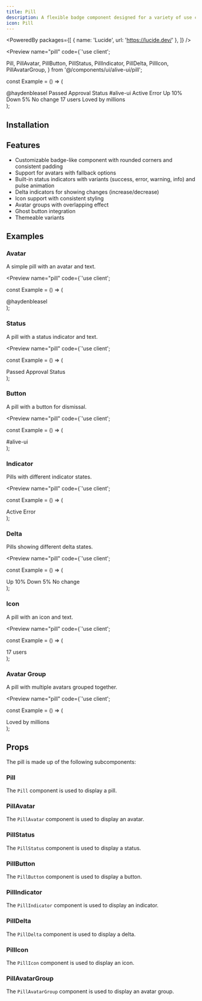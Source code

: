 ```yaml
---
title: Pill
description: A flexible badge component designed for a variety of use cases.
icon: Pill
---
```


<PoweredBy packages={[
  { name: 'Lucide', url: 'https://lucide.dev/' },
]} />

<Preview name="pill" code={`'use client';

  Pill,
  PillAvatar,
  PillButton,
  PillStatus,
  PillIndicator,
  PillDelta,
  PillIcon,
  PillAvatarGroup,
} from '@/components/ui/alive-ui/pill';

const Example = () => (
  <div className="flex w-full h-screen items-center justify-center p-8">
    <div className="flex flex-wrap gap-2 items-center justify-center">
      <Pill>
        <PillAvatar src="https://pbs.twimg.com/profile_images/1748718473595789312/PbqJh9hk_400x400.jpg" fallback="HB" />
        @haydenbleasel
      </Pill>
      <Pill>
        <PillStatus>
          <CheckCircleIcon size={12} className="text-emerald-500" />
          Passed
        </PillStatus>
        Approval Status
      </Pill>
      <Pill>
        #alive-ui
        <PillButton variant="ghost" size="icon">
          <XIcon size={12} />
        </PillButton>
      </Pill>
      <Pill>
        <PillIndicator variant="success" pulse />
        Active
      </Pill>
      <Pill>
        <PillIndicator variant="error" />
        Error
      </Pill>
      <Pill>
        <PillDelta delta={10} />
        Up 10%
      </Pill>
      <Pill>
        <PillDelta delta={-5} />
        Down 5%
      </Pill>
      <Pill>
        <PillDelta delta={0} />
        No change
      </Pill>
      <Pill>
        <PillIcon icon={UsersIcon} />
        17 users
      </Pill>
      <Pill>
        <PillAvatarGroup>
          <PillAvatar src="https://pbs.twimg.com/profile_images/1748718473595789312/PbqJh9hk_400x400.jpg" fallback="HB" />
          <PillAvatar src="https://pbs.twimg.com/profile_images/1593304942210478080/TUYae5z7_400x400.jpg" fallback="SC" />
          <PillAvatar src="https://pbs.twimg.com/profile_images/1862717563311968256/xfgt1L9l_400x400.jpg" fallback="LR" />
        </PillAvatarGroup>
        Loved by millions
      </Pill>
    </div>
  </div>
);


## Installation

<Installer packageName="pill" />

## Features

- Customizable badge-like component with rounded corners and consistent padding
- Support for avatars with fallback options
- Built-in status indicators with variants (success, error, warning, info) and pulse animation
- Delta indicators for showing changes (increase/decrease)
- Icon support with consistent styling
- Avatar groups with overlapping effect
- Ghost button integration
- Themeable variants

## Examples

### Avatar

A simple pill with an avatar and text.

<Preview name="pill" code={`'use client';


const Example = () => (
  <div className="flex w-full items-center justify-center p-8 h-screen">
    <Pill>
      <PillAvatar src="https://pbs.twimg.com/profile_images/1748718473595789312/PbqJh9hk_400x400.jpg" fallback="HB" />
      @haydenbleasel
    </Pill>
  </div>
);


### Status

A pill with a status indicator and text.

<Preview name="pill" code={`'use client';


const Example = () => (
  <div className="flex w-full items-center justify-center p-8 h-screen">
    <Pill>
      <PillStatus>
        <CheckCircleIcon size={12} className="text-emerald-500" />
        Passed
      </PillStatus>
      Approval Status
    </Pill>
  </div>
);


### Button

A pill with a button for dismissal.

<Preview name="pill" code={`'use client';


const Example = () => (
  <div className="flex w-full items-center justify-center p-8 h-screen">
    <Pill>
      #alive-ui
      <PillButton variant="ghost" size="icon">
        <XIcon size={12} />
      </PillButton>
    </Pill>
  </div>
);


### Indicator

Pills with different indicator states.

<Preview name="pill" code={`'use client';


const Example = () => (
  <div className="flex w-full items-center justify-center gap-2 p-8 h-screen">
    <Pill>
      <PillIndicator variant="success" pulse />
      Active
    </Pill>
    <Pill>
      <PillIndicator variant="error" />
      Error
    </Pill>
  </div>
);


### Delta

Pills showing different delta states.

<Preview name="pill" code={`'use client';


const Example = () => (
  <div className="flex w-full items-center justify-center gap-2 p-8 h-screen">
    <Pill>
      <PillDelta delta={10} />
      Up 10%
    </Pill>
    <Pill>
      <PillDelta delta={-5} />
      Down 5%
    </Pill>
    <Pill>
      <PillDelta delta={0} />
      No change
    </Pill>
  </div>
);


### Icon

A pill with an icon and text.

<Preview name="pill" code={`'use client';


const Example = () => (
  <div className="flex w-full items-center justify-center p-8 h-screen">
    <Pill>
      <PillIcon icon={UsersIcon} />
      17 users
    </Pill>
  </div>
);


### Avatar Group

A pill with multiple avatars grouped together.

<Preview name="pill" code={`'use client';


const Example = () => (
  <div className="flex w-full items-center justify-center p-8 h-screen">
    <Pill>
      <PillAvatarGroup>
        <PillAvatar src="https://pbs.twimg.com/profile_images/1748718473595789312/PbqJh9hk_400x400.jpg" fallback="HB" />
        <PillAvatar src="https://pbs.twimg.com/profile_images/1593304942210478080/TUYae5z7_400x400.jpg" fallback="SC" />
        <PillAvatar src="https://pbs.twimg.com/profile_images/1862717563311968256/xfgt1L9l_400x400.jpg" fallback="LR" />
      </PillAvatarGroup>
      Loved by millions
    </Pill>
  </div>
);



## Props

The pill is made up of the following subcomponents:

### Pill

The `Pill` component is used to display a pill.

<AutoTypeTable path="node_modules/@repo/pill/index.tsx" name="PillProps" />

### PillAvatar

The `PillAvatar` component is used to display an avatar.

<AutoTypeTable path="node_modules/@repo/pill/index.tsx" name="PillAvatarProps" />

### PillStatus

The `PillStatus` component is used to display a status.

<AutoTypeTable path="node_modules/@repo/pill/index.tsx" name="PillStatusProps" />

### PillButton

The `PillButton` component is used to display a button.

<AutoTypeTable path="node_modules/@repo/pill/index.tsx" name="PillButtonProps" />

### PillIndicator

The `PillIndicator` component is used to display an indicator.

<AutoTypeTable path="node_modules/@repo/pill/index.tsx" name="PillIndicatorProps" />

### PillDelta

The `PillDelta` component is used to display a delta.

<AutoTypeTable path="node_modules/@repo/pill/index.tsx" name="PillDeltaProps" />

### PillIcon

The `PillIcon` component is used to display an icon.

<AutoTypeTable path="node_modules/@repo/pill/index.tsx" name="PillIconProps" />

### PillAvatarGroup

The `PillAvatarGroup` component is used to display an avatar group.

<AutoTypeTable path="node_modules/@repo/pill/index.tsx" name="PillAvatarGroupProps" />
